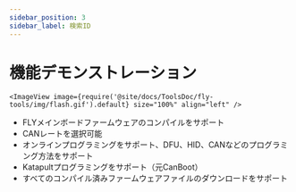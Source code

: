 ```yaml
---
sidebar_position: 3
sidebar_label: 検索ID
---
```


# 機能デモンストレーション

    <ImageView image={require('@site/docs/ToolsDoc/fly-tools/img/flash.gif').default} size="100%" align="left" />

* FLYメインボードファームウェアのコンパイルをサポート
* CANレートを選択可能
* オンラインプログラミングをサポート、DFU、HID、CANなどのプログラミング方法をサポート
* Katapultプログラミングをサポート（元CanBoot）
* すべてのコンパイル済みファームウェアファイルのダウンロードをサポート